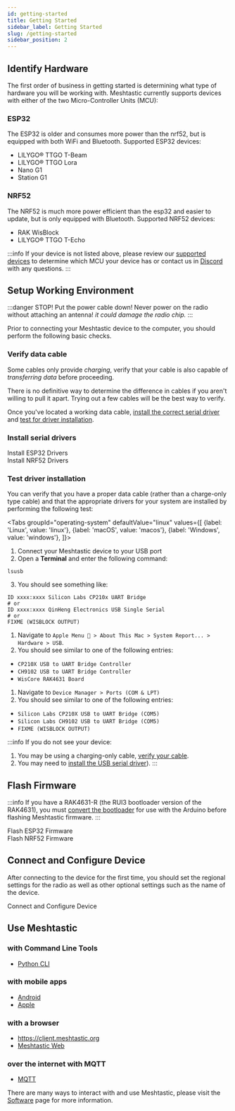 ```yaml
---
id: getting-started
title: Getting Started
sidebar_label: Getting Started
slug: /getting-started
sidebar_position: 2
---
```



## Identify Hardware

The first order of business in getting started is determining what type of hardware you will be working with. Meshtastic currently supports devices with either of the two Micro-Controller Units (MCU):

### ESP32

The ESP32 is older and consumes more power than the nrf52, but is equipped with both WiFi and Bluetooth. Supported ESP32 devices:

- LILYGO® TTGO T-Beam
- LILYGO® TTGO Lora
- Nano G1
- Station G1

### NRF52

The NRF52 is much more power efficient than the esp32 and easier to update, but is only equipped with Bluetooth. Supported NRF52 devices:

- RAK WisBlock
- LILYGO® TTGO T-Echo

:::info
If your device is not listed above, please review our [supported devices](/docs/supported-hardware) to determine which MCU your device has or contact us in [Discord](https://discord.gg/ktMAKGBnBs) with any questions.
:::

## Setup Working Environment

:::danger STOP! Put the power cable down!
Never power on the radio without attaching an antenna! _it could damage the radio chip._
:::

Prior to connecting your Meshtastic device to the computer, you should perform the following basic checks.

### Verify data cable

Some cables only provide _charging_, verify that your cable is also capable of _transferring data_ before proceeding.

There is no definitive way to determine the difference in cables if you aren't willing to pull it apart. Trying out a few cables will be the best way to verify.

Once you've located a working data cable, [install the correct serial driver](#install-serial-drivers) and [test for driver installation](#test-driver-installation).

### Install serial drivers

<div className="indexCtasBody">
 <div class="split left">
  <div class="centered">
  <Link target="_blank"
    className={'button button--outline  button--lg cta--button'}
    to={'/docs/getting-started/serial-drivers/esp32'}
  >
    Install ESP32 Drivers
  </Link>
  </div>
</div>

<div class="split right">
  <div class="centered">
  <Link target="_blank"
    className={'button button--outline  button--lg cta--button'}
    to={'/docs/getting-started/serial-drivers/nrf52'}
  >
    Install NRF52 Drivers
  </Link>
  </div>
</div> 
</div>

### Test driver installation

You can verify that you have a proper data cable (rather than a charge-only type cable) and that the appropriate drivers for your system are installed by performing the following test:

<Tabs
groupId="operating-system"
defaultValue="linux"
values={[
{label: 'Linux', value: 'linux'},
{label: 'macOS', value: 'macos'},
{label: 'Windows', value: 'windows'},
]}>
<TabItem value="linux">

1. Connect your Meshtastic device to your USB port
2. Open a **Terminal** and enter the following command:

```shell
lsusb
```

3. You should see something like:

```shell
ID xxxx:xxxx Silicon Labs CP210x UART Bridge
# or
ID xxxx:xxxx QinHeng Electronics USB Single Serial
# or
FIXME (WISBLOCK OUTPUT)
```

</TabItem>
<TabItem value="macos">

1. Navigate to `Apple Menu  > About This Mac > System Report... > Hardware > USB`.
2. You should see similar to one of the following entries:

- `CP210X USB to UART Bridge Controller`
- `CH9102 USB to UART Bridge Controller`
- `WisCore RAK4631 Board`

</TabItem>
<TabItem value="windows">

1. Navigate to `Device Manager > Ports (COM & LPT)`
2. You should see similar to one of the following entries:

- `Silicon Labs CP210X USB to UART Bridge (COM5)`
- `Silicon Labs CH9102 USB to UART Bridge (COM5)`
- `FIXME (WISBLOCK OUTPUT)`

</TabItem>
</Tabs>

:::info
If you do not see your device:

1. You may be using a charging-only cable, [verify your cable](#verify-data-cable).
2. You may need to [install the USB serial driver](/docs/getting-started/serial-drivers)).
   :::

## Flash Firmware

:::info
If you have a RAK4631-R (the RUI3 bootloader version of the RAK4631), you must [convert the bootloader](/docs/getting-started/flashing-firmware/nrf52/convert-rak4631r) for use with the Arduino before flashing Meshtastic firmware.
:::

<div className="indexCtasBody">
 <div class="split left">
  <div class="centered">
  <Link target="_blank"
    className={'button button--outline button--lg cta--button'}
    to={'/docs/getting-started/flashing-firmware/esp32/'}
  >
    Flash ESP32 Firmware
  </Link>
  </div>
</div>

<div class="split right">
  <div class="centered">
  <Link target="_blank"
    className={'button button--outline button--lg cta--button'}
    to={'/docs/getting-started/flashing-firmware/nrf52/'}
  >
    Flash NRF52 Firmware
  </Link>
  </div>
</div> 
</div>

## Connect and Configure Device

After connecting to the device for the first time, you should set the regional settings for the radio as well as other optional settings such as the name of the device.

<div className="indexCtasBody">
  <Link
    target="_blank"
    className={"button button--outline button--lg cta--button"}
    to={"/docs/getting-started/initial-config"}
  >
    Connect and Configure Device
  </Link>
</div>

## Use Meshtastic

### with Command Line Tools

- [Python CLI](/docs/software/python/cli)

### with mobile apps

- [Android](/docs/category/android-app)
- [Apple](/docs/category/apple-apps)

### with a browser

- https://client.meshtastic.org
- [Meshtastic Web](/docs/software/web-client)

### over the internet with MQTT

- [MQTT](/docs/software/mqtt/)

There are many ways to interact with and use Meshtastic, please visit the [Software](/docs/software) page for more information.
